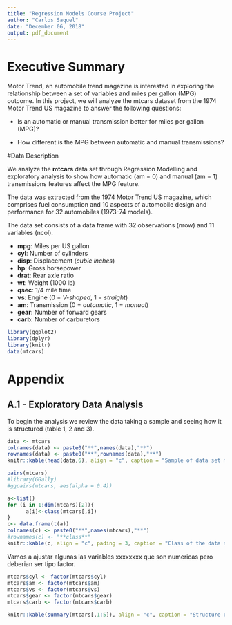 ---
title: "Regression Models Course Project"
author: "Carlos Saquel"
date: "December 06, 2018"
output: pdf_document
---
# Executive Summary

Motor Trend, an automobile trend magazine is interested in exploring the relationship between a set of variables and miles per gallon (MPG) outcome. In this project, we will analyze the mtcars dataset from the 1974 Motor Trend US magazine to answer the following questions:

- Is an automatic or manual transmission better for miles per gallon (MPG)?

- How different is the MPG between automatic and manual transmissions?


#Data Description

We analyze the **mtcars** data set through Regression Modelling and exploratory analysis to show how automatic (am = 0) and manual (am = 1) transmissions features affect the MPG feature.

The data was extracted from the 1974 Motor Trend US magazine, which comprises fuel consumption and 10 aspects of automobile design and performance for 32 automobiles (1973-74 models).

The data set consists of a data frame with 32 observations (nrow) and 11 variables (ncol).

- **mpg**: Miles per US gallon
- **cyl**: Number of cylinders
- **disp**: Displacement (*cubic inches*)
- **hp**: Gross horsepower
- **drat**: Rear axle ratio
- **wt**: Weight (1000 lb)
- **qsec**: 1/4 mile time
- **vs**: Engine (0 = *V-shaped*, 1 = *straight*)
- **am**: Transmission (0 = *automatic*, 1 = *manual*)
- **gear**: Number of forward gears
- **carb**: Number of carburetors

```{r load, echo = FALSE, message=FALSE, comment=""}
library(ggplot2)
library(dplyr)
library(knitr)
data(mtcars)
```


# Appendix

## A.1 - Exploratory Data Analysis

To begin the analysis we review the data taking a sample and seeing how it is structured (table 1, 2 and 3).

```{r table1, echo = FALSE, message=FALSE, comment=""}
data <- mtcars
colnames(data) <- paste0("**",names(data),"**")
rownames(data) <- paste0("**",rownames(data),"**")
knitr::kable(head(data,6), align = "c", caption = "Sample of data set mtcars")
```

```{r plot1, echo = FALSE, message=FALSE, fig.cap="Plot mtcars variables"}
pairs(mtcars)
#library(GGally)
#ggpairs(mtcars, aes(alpha = 0.4))
```

```{r table2, echo = FALSE, message=FALSE, comment=""}
a<-list()
for (i in 1:dim(mtcars)[2]){
      a[i]<-class(mtcars[,i])
}
c<- data.frame(t(a))
colnames(c) <- paste0("**",names(mtcars),"**")
#rownames(c) <- "**class**"
knitr::kable(c, align = "c", pading = 3, caption = "Class of the data set mtcars")
```





Vamos a ajustar algunas las variables xxxxxxxx que son numericas pero deberian ser tipo factor.

```{r table3, echo = FALSE, message=FALSE, comment=""}
mtcars$cyl <- factor(mtcars$cyl)
mtcars$am <- factor(mtcars$am)
mtcars$vs <- factor(mtcars$vs)
mtcars$gear <- factor(mtcars$gear)
mtcars$carb <- factor(mtcars$carb)

knitr::kable(summary(mtcars[,1:5]), align = "c", caption = "Structure of the data set mtcars"); kable(summary(mtcars[,6:11]), align = "c", caption = "")
```

